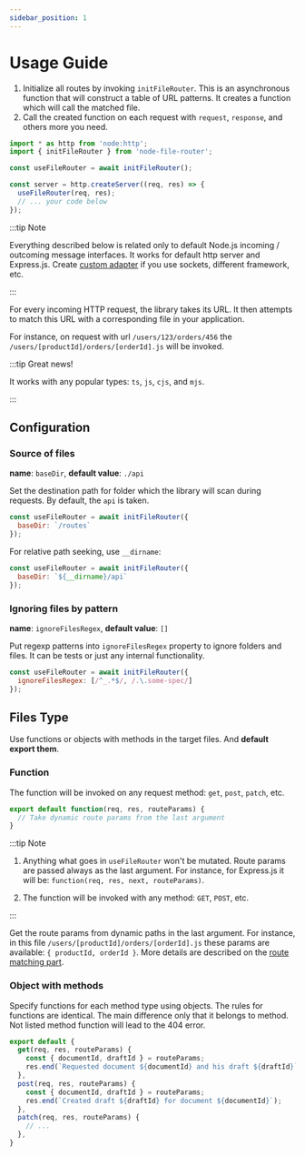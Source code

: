 ```yaml
---
sidebar_position: 1
---
```


# Usage Guide

1. Initialize all routes by invoking `initFileRouter`. This is an asynchronous function that will
construct a table of URL patterns. It creates a function which will call the matched file.
2. Call the created function on each request with `request`, `response`, and others more you need.

```js
import * as http from 'node:http';
import { initFileRouter } from 'node-file-router';

const useFileRouter = await initFileRouter();

const server = http.createServer((req, res) => {
  useFileRouter(req, res);
  // ... your code below
});
```

:::tip Note

Everything described below is related only to default Node.js incoming / outcoming
message interfaces. It works for default http server and Express.js. Create [custom adapter](/own-adapter)
if you use sockets, different framework, etc.

:::

For every incoming HTTP request, the library takes its URL. It then attempts to match this URL
with a corresponding file in your application.

For instance, on request with url `/users/123/orders/456` the `/users/[productId]/orders/[orderId].js`
will be invoked.

:::tip Great news!

It works with any popular types: `ts`, `js`, `cjs`, and `mjs`.

:::

## Configuration

### Source of files

**name**: `baseDir`, **default value**: `./api`

Set the destination path for folder which the library will scan during requests. By default, the `api` is taken.

```js
const useFileRouter = await initFileRouter({
  baseDir: `/routes`
});
```

For relative path seeking, use `__dirname`:

```js
const useFileRouter = await initFileRouter({
  baseDir: `${__dirname}/api`
});
```

### Ignoring files by pattern

**name**: `ignoreFilesRegex`, **default value**: `[]`

Put regexp patterns into `ignoreFilesRegex` property to ignore folders and files. It can be tests or just any
internal functionality.


```js
const useFileRouter = await initFileRouter({
  ignoreFilesRegex: [/^_.*$/, /.\.some-spec/]
});
```

## Files Type

Use functions or objects with methods in the target files. And **default export them**.

### Function

The function will be invoked on any request method: `get`, `post`, `patch`, etc.

```js
export default function(req, res, routeParams) {
  // Take dynamic route params from the last argument
}
```

:::tip Note

1. Anything what goes in `useFileRouter` won't be mutated. Route params are passed always as the last argument.
For instance, for Express.js it will be: `function(req, res, next, routeParams)`.

2. The function will be invoked with any method: `GET`, `POST`, etc.

:::

Get the route params from dynamic paths in the last argument. For instance,
in this file `/users/[productId]/orders/[orderId].js` these params are available:
`{ productId, orderId }`. More details are described on the [route matching part](/docs/route-matching).

### Object with methods

Specify functions for each method type using objects. The rules for functions are identical.
The main difference only that it belongs to method. Not listed method function will lead to the 404 error.

```js
export default {
  get(req, res, routeParams) {
    const { documentId, draftId } = routeParams;
    res.end(`Requested document ${documentId} and his draft ${draftId}`);
  },
  post(req, res, routeParams) {
    const { documentId, draftId } = routeParams;
    res.end(`Created draft ${draftId} for document ${documentId}`);
  },
  patch(req, res, routeParams) {
    // ...
  },
}
```
